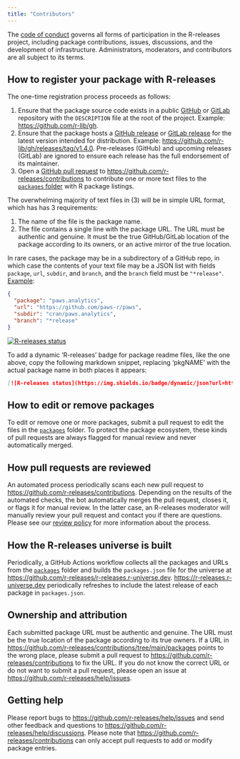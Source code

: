 ```yaml
---
title: "Contributors"
---
```


The [code of conduct](conduct.qmd) governs all forms of participation in the R-releases project, including package contributions, issues, discussions, and the development of infrastructure. Administrators, moderators, and contributors are all subject to its terms.

## How to register your package with R-releases

The one-time registration process proceeds as follows:

1. Ensure that the package source code exists in a public [GitHub](https://github.com) or [GitLab](https://gitlab.com) repository with the `DESCRIPTION` file at the root of the project. Example: <https://github.com/r-lib/gh>.
2. Ensure that the package hosts a [GitHub release](https://docs.github.com/en/repositories/releasing-projects-on-github/managing-releases-in-a-repository) or [GitLab release](https://docs.gitlab.com/ee/user/project/releases/) for the latest version intended for distribution. Example: <https://github.com/r-lib/gh/releases/tag/v1.4.0>. Pre-releases (GitHub) and upcoming releases (GitLab) are ignored to ensure each release has the full endorsement of its maintainer.
3. Open a [GitHub pull request](https://docs.github.com/en/pull-requests/collaborating-with-pull-requests/proposing-changes-to-your-work-with-pull-requests/about-pull-requests) to <https://github.com/r-releases/contributions> to contribute one or more text files to the [`packages` folder](https://github.com/r-releases/contributions/tree/main/packages) with R package listings.

The overwhelming majority of text files in (3) will be in simple URL format, which has has 3 requirements:

1. The name of the file is the package name.
2. The file contains a single line with the package URL. The URL must be authentic and genuine. It must be the true GitHub/GitLab location of the package according to its owners, or an active mirror of the true location.

In rare cases, the package may be in a subdirectory of a GitHub repo, in which case the contents of your text file may be a JSON list with fields `package`, `url`, `subdir`, and `branch`, and the `branch` field must be `"*release"`. [Example](https://github.com/r-releases/contributions/blob/main/packages/paws.analytics):

```json
{
  "package": "paws.analytics",
  "url": "https://github.com/paws-r/paws",
  "subdir": "cran/paws.analytics",
  "branch": "*release"
}
```

[<img src="https://img.shields.io/badge/dynamic/json?url=https%3A%2F%2Fr-releases.r-universe.dev%2Fapi%2Fpackages%2Fmirai&query=%24.Version&label=R-releases" alt="R-releases status" />](https://r-releases.r-universe.dev/mirai)

To add a dynamic 'R-releases' badge for package readme files, like the one above, copy the following markdown snippet, replacing 'pkgNAME' with the actual package name in both places it appears:

```md
[![R-releases status](https://img.shields.io/badge/dynamic/json?url=https%3A%2F%2Fr-releases.r-universe.dev%2Fapi%2Fpackages%2FpkgNAMEquery=%24.Version&label=R-releases)](https://r-releases.r-universe.dev/pkgNAME)
```

## How to edit or remove packages

To edit or remove one or more packages, submit a pull request to edit the files in the [`packages`](https://github.com/r-releases/contributions/tree/main/packages) folder. To protect the package ecosystem, these kinds of pull requests are always flagged for manual review and never automatically merged.

## How pull requests are reviewed

An automated process periodically scans each new pull request to <https://github.com/r-releases/contributions>. Depending on the results of the automated checks, the bot automatically merges the pull request, closes it, or flags it for manual review. In the latter case, an R-releases moderator will manually review your pull request and contact you if there are questions. Please see our [review policy](https://r-releases.github.io/review.html) for more information about the process.

## How the R-releases universe is built

Periodically, a GitHub Actions workflow collects all the packages and URLs from the [`packages`](https://github.com/r-releases/contributions/tree/main/packages) folder and builds the `packages.json` file for the universe at <https://github.com/r-releases/r-releases.r-universe.dev>. <https://r-releases.r-universe.dev> periodically refreshes to include the latest release of each package in `packages.json`.

## Ownership and attribution

Each submitted package URL must be authentic and genuine. The URL must be the true location of the package according to its true owners. If a URL in <https://github.com/r-releases/contributions/tree/main/packages> points to the wrong place, please submit a pull request to <https://github.com/r-releases/contributions> to fix the URL. If you do not know the correct URL or do not want to submit a pull request, please open an issue at <https://github.com/r-releases/help/issues>.

## Getting help

Please report bugs to <https://github.com/r-releases/help/issues> and send other feedback and questions to <https://github.com/r-releases/help/discussions>. Please note that <https://github.com/r-releases/contributions> can only accept pull requests to add or modify package entries.
